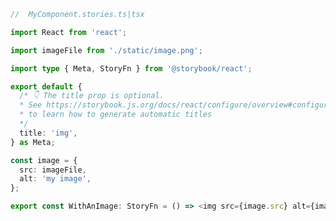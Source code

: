 ```ts
//  MyComponent.stories.ts|tsx

import React from 'react';

import imageFile from './static/image.png';

import type { Meta, StoryFn } from '@storybook/react';

export default {
  /* 👇 The title prop is optional.
  * See https://storybook.js.org/docs/react/configure/overview#configure-story-loading
  * to learn how to generate automatic titles
  */
  title: 'img',
} as Meta;

const image = {
  src: imageFile,
  alt: 'my image',
};

export const WithAnImage: StoryFn = () => <img src={image.src} alt={image.alt} />;
```